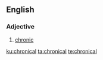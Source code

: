 ==English==

===Adjective===
{{en-adj}}

# [[chronic]]

[[ku:chronical]]
[[ta:chronical]]
[[te:chronical]]
